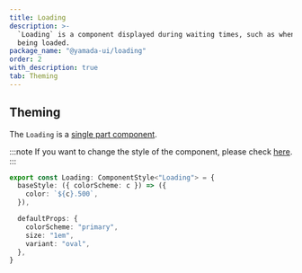 ```yaml
---
title: Loading
description: >-
  `Loading` is a component displayed during waiting times, such as when data is
  being loaded.
package_name: "@yamada-ui/loading"
order: 2
with_description: true
tab: Theming
---
```


## Theming

The `Loading` is a [single part component](/styled-system/theming/component-styles#single-part-components).

:::note
If you want to change the style of the component, please check [here](/styled-system/theming/customize-theme#changing-the-style-of-components).
:::

```ts
export const Loading: ComponentStyle<"Loading"> = {
  baseStyle: ({ colorScheme: c }) => ({
    color: `${c}.500`,
  }),

  defaultProps: {
    colorScheme: "primary",
    size: "1em",
    variant: "oval",
  },
}
```
